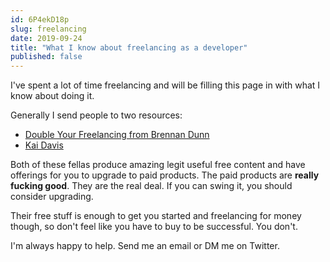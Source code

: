 ```yaml
---
id: 6P4ekD18p
slug: freelancing
date: 2019-09-24
title: "What I know about freelancing as a developer"
published: false
---
```


I've spent a lot of time freelancing and will be filling this page in with what I know about doing it.

Generally I send people to two resources:

* [Double Your Freelancing from Brennan Dunn]()
* [Kai Davis]()

Both of these fellas produce amazing legit useful free content and have offerings for you to upgrade to paid products. The paid products are **really fucking good**. They are the real deal. If you can swing it, you should consider upgrading.

Their free stuff is enough to get you started and freelancing for money though, so don't feel like you have to buy to be successful. You don't.

I'm always happy to help. Send me an email or DM me on Twitter.